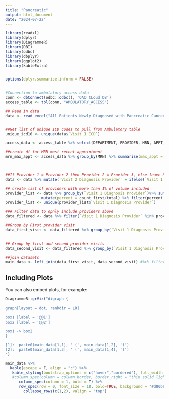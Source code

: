 ```yaml
---
title: "Pancreatic"
output: html_document
date: "2024-07-22"
---
```


```r
library(readxl)
library(dplyr)
library(DiagrammeR)
library(DBI)
library(odbc)
library(dbplyr)
library(ggplot2)
library(kableExtra)


options(dplyr.summarise.inform = FALSE)


#Connection to ambulatory access data
conn <- dbConnect(odbc::odbc(), 'OAO CLoud DB')
access_table <- tbl(conn, "AMBULATORY_ACCESS")

## Read in data
data <- read_excel("All Patients Newly Diagnosed with Pancreatic Cancer_2024-06-02.xlsx") %>% mutate(YEAR = format(`Visit 1 Diagnosis  Date`, "%Y")) %>% filter(YEAR >= 2020)


##Get list of unique ICD codes to pull from Ambulatory table
unique_icd10 <- unique(data$`Visit 1 ICD`)

access_data <- access_table %>% select(DEPARTMENT, PROVIDER, MRN, APPT_DTTM, PRIMARY_DX_CODE, APPT_STATUS) %>% filter(PRIMARY_DX_CODE %in% unique_icd10, APPT_STATUS %in% c("Arrived")) %>% collect()

##create df for MRN most recent appointment
mrn_max_appt <- access_data %>% group_by(MRN) %>% summarise(max_appt = format(max(APPT_DTTM), "%Y-%m-%d")) %>% filter(format(as.Date(max_appt), "%Y") == 2024)




```


```r
##If Provider 1 = Provider 2 then Provider 2 = Provider 3, else leave Provider 2
data <- data %>% mutate(`Visit 2 Diagnosis Provider` = ifelse(`Visit 1 Diagnosis Provider` == `Visit 2 Diagnosis Provider`, `Visit 3 Diagnosis Provider`, `Visit 2 Diagnosis Provider`))

## create list of providers with more than 1% of volume included
provider_list <- data %>% group_by(`Visit 1 Diagnosis Provider`)%>% summarise(count_first = n()) %>% mutate(total = sum(count_first)) %>%
                mutate(percent = count_first/total) %>% filter(percent >= 0.01)
provider_list <- unique(provider_list$`Visit 1 Diagnosis Provider`)

### Filter data to opnly include providers above
data_filtered <- data %>% filter(`Visit 1 Diagnosis Provider` %in% provider_list)

```

```r
##Group by First provider visit
data_first_visit <- data_filtered %>% group_by(`Visit 1 Diagnosis Provider`) %>% summarise(count_first = n())


## Group by first and second provider visits
data_second_visit <- data_filtered %>% group_by(`Visit 1 Diagnosis Provider`, `Visit 2 Diagnosis Provider`) %>% summarise(count_second = n())

##join datasets 
main_data <- left_join(data_first_visit, data_second_visit) #%>% filter(`Visit 1 Diagnosis Provider` != `Visit 2 Diagnosis Provider`)
```
## Including Plots

You can also embed plots, for example:

```r
DiagrammeR::grViz("digraph {
  
graph[layout = dot, rankdir = LR]

box1 [label = '@@1']
box2 [label = '@@2']

box1 -> box2
}

[1]:  paste0(main_data[1,1], ' (', main_data[1,2], ')')
[2]:  paste0(main_data[1,3], ' (', main_data[1,4], ')')
")

```

```r
main_data %>% 
  kable(escape = F, align = "c") %>%
   kable_styling(bootstrap_options = c("hover","bordered"), full_width = FALSE, position = "left", row_label_position = "l", font_size = 16) %>%
   #column_spec(column = column_border, border_right = "thin solid lightgray", width_min = "125px") %>%
      column_spec(column = 1, bold = T) %>%
      row_spec(row = 0, font_size = 18, bold=TRUE, background = "#d80b8c", color = "white") %>%
        collapse_rows(c(1,2), valign = "top")
```




